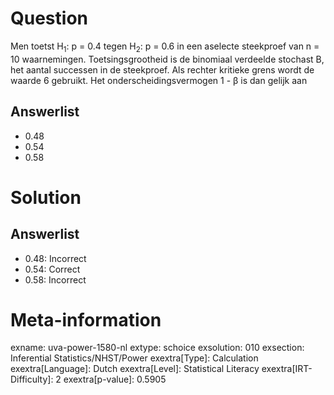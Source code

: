 Question
========

Men toetst H~1~: p = 0.4 tegen H~2~: p = 0.6 in een aselecte steekproef
van n = 10 waarnemingen. Toetsingsgrootheid is de binomiaal verdeelde
stochast B, het aantal successen in de steekproef. Als rechter kritieke
grens wordt de waarde 6 gebruikt. Het onderscheidingsvermogen 1 - β is
dan gelijk aan

Answerlist
----------

* 0.48
* 0.54
* 0.58

Solution
========

Answerlist
----------

* 0.48: Incorrect
* 0.54: Correct
* 0.58: Incorrect

Meta-information
================
exname: uva-power-1580-nl
extype: schoice
exsolution: 010
exsection: Inferential Statistics/NHST/Power
exextra[Type]: Calculation
exextra[Language]: Dutch
exextra[Level]: Statistical Literacy
exextra[IRT-Difficulty]: 2
exextra[p-value]: 0.5905
